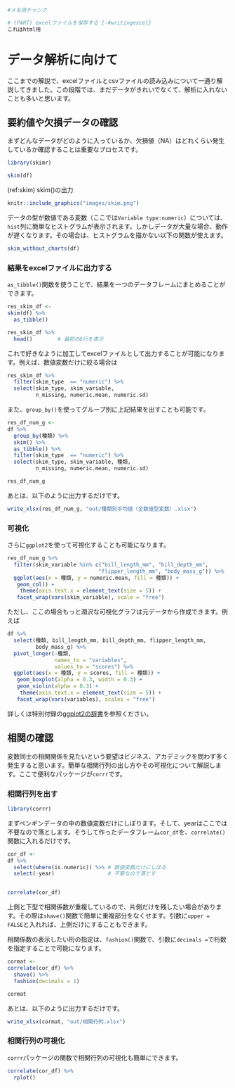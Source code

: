 

```r
#メモ用チャンク

# (PART) excelファイルを保存する {-#writingexcel}
これはhtml用

```

# データ解析に向けて {#dataanal}
ここまでの解説で、excelファイルとcsvファイルの読み込みについて一通り解説してきました。この段階では、まだデータがきれいでなくて、解析に入れないことも多いと思います。


## 要約値や欠損データの確認
まずどんなデータがどのように入っているか、欠損値（NA）はどれくらい発生しているか確認することは重要なプロセスです。


```r
library(skimr)
```

```r
skim(df)
```

(ref:skim) skim()の出力

```r
knitr::include_graphics("images/skim.png")
```

データの型が数値である変数（ここでは`Variable type:numeric`）については、`hist`列に簡単なヒストグラムが表示されます。しかしデータが大量な場合、動作が遅くなります。その場合は、ヒストグラムを描かない以下の関数が使えます。

```r
skim_without_charts(df)
```

### 結果をexcelファイルに出力する

`as_tibble()`関数を使うことで、結果を一つのデータフレームにまとめることができます。

```r
res_skim_df <- 
skim(df) %>% 
  as_tibble()

res_skim_df %>% 
  head()        # 最初の6行を表示
```

これで好きなように加工してexcelファイルとして出力することが可能になります。例えば、数値変数だけに絞る場合は

```r
res_skim_df %>% 
  filter(skim_type  == "numeric") %>% 
  select(skim_type, skim_variable,
         n_missing, numeric.mean, numeric.sd)
```

また、`group_by()`を使ってグループ別に上記結果を出すことも可能です。

```r
res_df_num_g <- 
df %>% 
  group_by(種類) %>% 
  skim() %>% 
  as_tibble() %>% 
  filter(skim_type  == "numeric") %>% 
  select(skim_type, skim_variable, 種類,
         n_missing, numeric.mean, numeric.sd)

res_df_num_g
```

あとは、以下のように出力するだけです。

```r
write_xlsx(res_df_num_g, "out/種類別平均値（全数値型変数）.xlsx")
```


### 可視化
さらに`ggplot2`を使って可視化することも可能になります。

```r
res_df_num_g %>% 
  filter(skim_variable %in% c("bill_length_mm", "bill_depth_mm",
                             "flipper_length_mm", "body_mass_g")) %>% 
  ggplot(aes(x = 種類, y = numeric.mean, fill = 種類)) +
   geom_col() +
    theme(axis.text.x = element_text(size = 5)) +
   facet_wrap(vars(skim_variable), scale = "free")
```

ただし、ここの場合もっと潤沢な可視化グラフは元データから作成できます。例えば

```r
df %>% 
  select(種類, bill_length_mm, bill_depth_mm, flipper_length_mm,
         body_mass_g) %>% 
  pivot_longer(-種類,
               names_to = "variables",
               values_to = "scores") %>% 
  ggplot(aes(x = 種類, y = scores, fill = 種類)) +
   geom_boxplot(alpha = 0.3, width = 0.3) +
   geom_violin(alpha = 0.3) +
    theme(axis.text.x = element_text(size = 5)) +
   facet_wrap(vars(variables), scales = "free")
```



詳しくは特別付録の[ggplot2の辞書](https://izunyan.github.io/practice_ggplot2/)を参照ください。



## 相関の確認
変数同士の相関関係を見たいという要望はビジネス、アカデミックを問わず多く発生すると思います。簡単な相関行列の出し方やその可視化について解説します。ここで便利なパッケージが`corrr`です。

### 相関行列を出す
```r
library(corrr)
```

まずペンギンデータの中の数値変数だけにしぼります。そして、yearはここでは不要なので落とします。そうして作ったデータフレーム`cor_df`を、`correlate()`関数に入れるだけです。

```r
cor_df <- 
df %>% 
  select(where(is.numeric)) %>% # 数値変数だけにしぼる
  select(-year)                 # 不要なので落とす  


correlate(cor_df)
```

上側と下型で相関係数が重複しているので、片側だけを残したい場合があります。その際は`shave()`関数で簡単に重複部分をなくせます。引数に`upper = FALSE`と入れれば、上側だけにすることもできます。

相関係数の表示したい桁の指定は、`fashion()`関数で、引数に`decimals =`で桁数を指定することで可能になります。

```r

cormat <- 
correlate(cor_df) %>% 
  shave() %>% 
  fashion(decimals = 1)

cormat
```

あとは、以下のように出力するだけです。

```r
write_xlsx(cormat, "out/相関行列.xlsx")
```

### 相関行列の可視化

`corrr`パッケージの関数で相関行列の可視化も簡単にできます。

```r
correlate(cor_df) %>% 
  rplot()
```


